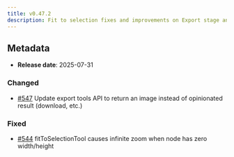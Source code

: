 ```yaml
---
title: v0.47.2
description: Fit to selection fixes and improvements on Export stage and nodes tools
---
```


## Metadata

- **Release date**: 2025-07-31

### Changed

- [#547](https://github.com/InditexTech/weavejs/issues/547) Update export tools API to return an image instead of opinionated result (download, etc.)

### Fixed

- [#544](https://github.com/InditexTech/weavejs/issues/544) fitToSelectionTool causes infinite zoom when node has zero width/height
